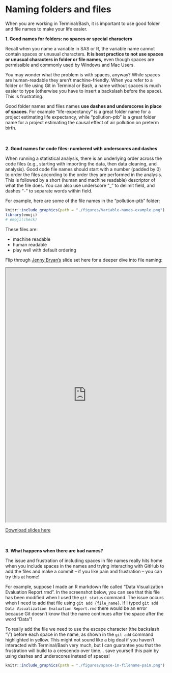 # Naming folders and files

When you are working in Terminal/Bash, it is important to use good folder and 
file names to make your life easier. 

**1. Good names for folders: no spaces or special characters**

Recall when you name a variable in SAS or R, the variable name cannot contain spaces or unusual characters. **It is best practice to not use spaces or unusual characters in folder or file names,** even though spaces are permissible and commonly used by Windows and Mac Users. 

You may wonder what the problem is with spaces, anyway? While 
spaces are human-readable they aren't machine-friendly. When you refer to a 
folder or file using Git in Terminal or Bash, a name without spaces is much 
easier to type (otherwise you have to insert a backslash before the space). This is
frustrating.

Good folder names and files names **use dashes and underscores in place of spaces**.
For example "life-expectancy" is a great folder name for a project estimating 
life expectancy, while "pollution-ptb" is a great folder name for a project 
estimating the causal effect of air pollution on preterm birth. 

<br />
<br />
**2. Good names for code files: numbered with underscores and dashes**

When running a statistical analysis, there is an underlying order across the 
code files (e.g., starting with importing the data, then data cleaning, and
analysis). Good code file names should start with a number (padded by 0) 
to order the files according to the order they are performed in the analysis. This is 
followed by a short (human and machine readable) descriptor of what the file 
does. You can also use underscore "_" to delimit field, and dashes "-" to 
separate words within field. 

For example, here are some of the file names in the "pollution-ptb" folder:

```r
knitr::include_graphics(path = "./figures/Variable-names-example.png")
library(emoji)
# emoji(check)
```

These files are: 

* machine readable   
* human readable   
* play well with default ordering

Flip through [Jenny Bryan's](https://jennybryan.org/about/) slide set here for a deeper dive into file naming:

<iframe src="https://drive.google.com/file/d/1JibUedZzP0ZlrZ-IiqnkWhtwsMICoXBx/preview" width="100%" height="800"></iframe>
[Download slides here](https://bph-storage.s3.us-west-1.amazonaws.com/git-for-humans/how-to-name-files.pdf)

<br />
<br />
**3. What happens when there are bad names?**

The issue and frustration of including spaces in file names really hits home when
you include spaces in the names and trying interacting with GitHub to add the files
and make a commit -- if you like pain and frustration -- you can try this at home!

For example, suppose I made an R markdown file called "Data Visualization 
Evaluation Report.rmd". In the screenshot below, you can see that this file has
been modified when I used the `git status` command. The issue occurs when I need
to add that file using `git add {file_name}`. If I typed `git add Data Visualization Evaluation Report.rmd`
there would be an error because Git doesn't know that the name continues after 
the space after the word "Data"!  

To really add the file we need to use the escape character (the backslash "\\")
before each space in the name, as shown in the `git add` command highlighted in
yellow. This might not sound like a big deal
if you haven't interacted with Terminal/Bash very much, but I can guarantee you
that the frustration will build to a crescendo over time... save yourself this 
pain by using dashes and underscores instead of spaces!

```r
knitr::include_graphics(path = "./figures/space-in-filename-pain.png")
```

